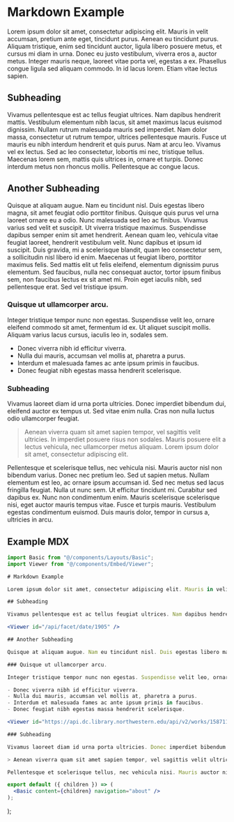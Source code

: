 
# Markdown Example

Lorem ipsum dolor sit amet, consectetur adipiscing elit. Mauris in velit accumsan, pretium ante eget, tincidunt purus. Aenean eu tincidunt purus. Aliquam tristique, enim sed tincidunt auctor, ligula libero posuere metus, et cursus mi diam in urna. Donec eu justo vestibulum, viverra eros a, auctor metus. Integer mauris neque, laoreet vitae porta vel, egestas a ex. Phasellus congue ligula sed aliquam commodo. In id lacus lorem. Etiam vitae lectus sapien.

## Subheading

Vivamus pellentesque est ac tellus feugiat ultrices. Nam dapibus hendrerit mattis. Vestibulum elementum nibh lacus, sit amet maximus lacus euismod dignissim. Nullam rutrum malesuada mauris sed imperdiet. Nam dolor massa, consectetur ut rutrum tempor, ultrices pellentesque mauris. Fusce ut mauris eu nibh interdum hendrerit et quis purus. Nam at arcu leo. Vivamus vel ex lectus. Sed ac leo consectetur, lobortis mi nec, tristique tellus. Maecenas lorem sem, mattis quis ultrices in, ornare et turpis. Donec interdum metus non rhoncus mollis. Pellentesque ac congue lacus.

<Viewer id="/api/facet/date/1909" />

## Another Subheading

Quisque at aliquam augue. Nam eu tincidunt nisl. Duis egestas libero magna, sit amet feugiat odio porttitor finibus. Quisque quis purus vel urna laoreet ornare eu a odio. Nunc malesuada sed leo ac finibus. Vivamus varius sed velit et suscipit. Ut viverra tristique maximus. Suspendisse dapibus semper enim sit amet hendrerit. Aenean quam leo, vehicula vitae feugiat laoreet, hendrerit vestibulum velit. Nunc dapibus et ipsum id suscipit. Duis gravida, mi a scelerisque blandit, quam leo consectetur sem, a sollicitudin nisl libero id enim. Maecenas ut feugiat libero, porttitor maximus felis. Sed mattis elit ut felis eleifend, elementum dignissim purus elementum. Sed faucibus, nulla nec consequat auctor, tortor ipsum finibus sem, non faucibus lectus ex sit amet mi. Proin eget iaculis nibh, sed pellentesque erat. Sed vel tristique ipsum.

### Quisque ut ullamcorper arcu.

Integer tristique tempor nunc non egestas. Suspendisse velit leo, ornare eleifend commodo sit amet, fermentum id ex. Ut aliquet suscipit mollis. Aliquam varius lacus cursus, iaculis leo in, sodales sem.

- Donec viverra nibh id efficitur viverra.
- Nulla dui mauris, accumsan vel mollis at, pharetra a purus.
- Interdum et malesuada fames ac ante ipsum primis in faucibus.
- Donec feugiat nibh egestas massa hendrerit scelerisque.

<Viewer id="https://api.dc.library.northwestern.edu/api/v2/works/15871197-1616-4c37-9257-b0ad0dc5ab30?as=iiif" />

### Subheading

Vivamus laoreet diam id urna porta ultricies. Donec imperdiet bibendum dui, eleifend auctor ex tempus ut. Sed vitae enim nulla. Cras non nulla luctus odio ullamcorper feugiat.

> Aenean viverra quam sit amet sapien tempor, vel sagittis velit ultricies. In imperdiet posuere risus non sodales. Mauris posuere elit a lectus vehicula, nec ullamcorper metus aliquam. Lorem ipsum dolor sit amet, consectetur adipiscing elit.

Pellentesque et scelerisque tellus, nec vehicula nisi. Mauris auctor nisl non bibendum varius. Donec nec pretium leo. Sed ut sapien metus. Nullam elementum est leo, ac ornare ipsum accumsan id. Sed nec metus sed lacus fringilla feugiat. Nulla ut nunc sem. Ut efficitur tincidunt mi. Curabitur sed dapibus ex. Nunc non condimentum enim. Mauris scelerisque scelerisque nisi, eget auctor mauris tempus vitae. Fusce et turpis mauris. Vestibulum egestas condimentum euismod. Duis mauris dolor, tempor in cursus a, ultricies in arcu.

## Example MDX

```jsx
import Basic from "@/components/Layouts/Basic";
import Viewer from "@/components/Embed/Viewer";

# Markdown Example

Lorem ipsum dolor sit amet, consectetur adipiscing elit. Mauris in velit accumsan, pretium ante eget, tincidunt purus. Aenean eu tincidunt purus. Aliquam tristique, enim sed tincidunt auctor, ligula libero posuere metus, et cursus mi diam in urna. Donec eu justo vestibulum, viverra eros a, auctor metus. Integer mauris neque, laoreet vitae porta vel, egestas a ex. Phasellus congue ligula sed aliquam commodo. In id lacus lorem. Etiam vitae lectus sapien.

## Subheading

Vivamus pellentesque est ac tellus feugiat ultrices. Nam dapibus hendrerit mattis. Vestibulum elementum nibh lacus, sit amet maximus lacus euismod dignissim. Nullam rutrum malesuada mauris sed imperdiet. Nam dolor massa, consectetur ut rutrum tempor, ultrices pellentesque mauris. Fusce ut mauris eu nibh interdum hendrerit et quis purus. Nam at arcu leo. Vivamus vel ex lectus. Sed ac leo consectetur, lobortis mi nec, tristique tellus. Maecenas lorem sem, mattis quis ultrices in, ornare et turpis. Donec interdum metus non rhoncus mollis. Pellentesque ac congue lacus.

<Viewer id="/api/facet/date/1905" />

## Another Subheading

Quisque at aliquam augue. Nam eu tincidunt nisl. Duis egestas libero magna, sit amet feugiat odio porttitor finibus. Quisque quis purus vel urna laoreet ornare eu a odio. Nunc malesuada sed leo ac finibus. Vivamus varius sed velit et suscipit. Ut viverra tristique maximus. Suspendisse dapibus semper enim sit amet hendrerit. Aenean quam leo, vehicula vitae feugiat laoreet, hendrerit vestibulum velit. Nunc dapibus et ipsum id suscipit. Duis gravida, mi a scelerisque blandit, quam leo consectetur sem, a sollicitudin nisl libero id enim. Maecenas ut feugiat libero, porttitor maximus felis. Sed mattis elit ut felis eleifend, elementum dignissim purus elementum. Sed faucibus, nulla nec consequat auctor, tortor ipsum finibus sem, non faucibus lectus ex sit amet mi. Proin eget iaculis nibh, sed pellentesque erat. Sed vel tristique ipsum.

### Quisque ut ullamcorper arcu.

Integer tristique tempor nunc non egestas. Suspendisse velit leo, ornare eleifend commodo sit amet, fermentum id ex. Ut aliquet suscipit mollis. Aliquam varius lacus cursus, iaculis leo in, sodales sem.

- Donec viverra nibh id efficitur viverra.
- Nulla dui mauris, accumsan vel mollis at, pharetra a purus.
- Interdum et malesuada fames ac ante ipsum primis in faucibus.
- Donec feugiat nibh egestas massa hendrerit scelerisque.

<Viewer id="https://api.dc.library.northwestern.edu/api/v2/works/15871197-1616-4c37-9257-b0ad0dc5ab30?as=iiif" />

### Subheading

Vivamus laoreet diam id urna porta ultricies. Donec imperdiet bibendum dui, eleifend auctor ex tempus ut. Sed vitae enim nulla. Cras non nulla luctus odio ullamcorper feugiat.

> Aenean viverra quam sit amet sapien tempor, vel sagittis velit ultricies. In imperdiet posuere risus non sodales. Mauris posuere elit a lectus vehicula, nec ullamcorper metus aliquam. Lorem ipsum dolor sit amet, consectetur adipiscing elit.

Pellentesque et scelerisque tellus, nec vehicula nisi. Mauris auctor nisl non bibendum varius. Donec nec pretium leo. Sed ut sapien metus. Nullam elementum est leo, ac ornare ipsum accumsan id. Sed nec metus sed lacus fringilla feugiat. Nulla ut nunc sem. Ut efficitur tincidunt mi. Curabitur sed dapibus ex. Nunc non condimentum enim. Mauris scelerisque scelerisque nisi, eget auctor mauris tempus vitae. Fusce et turpis mauris. Vestibulum egestas condimentum euismod. Duis mauris dolor, tempor in cursus a, ultricies in arcu.

export default ({ children }) => (
  <Basic content={children} navigation="about" />
);
```

  <Basic content={children} navigation="about" />
);
